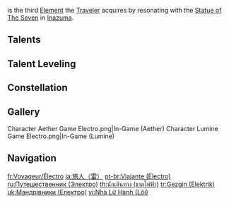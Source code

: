 {{Traveler Infobox
|element     = Electro
|order       = 3
|releaseDate = 2021-07-21
}}
{{Main|Traveler}}
{{Electro}} is the third [[Element]] the [[Traveler]] acquires by resonating with the [[Statue of The Seven]] in [[Inazuma]].

==Talents==
{{Talent Table|Traveler (Electro)}}

==Talent Leveling==
{{Talent Upgrade|Inazuma}}

==Constellation==
{{Constellation Table|Traveler (Electro)}}

==Gallery==
<gallery>
Character Aether Game Electro.png|In-Game (Aether)
Character Lumine Game Electro.png|In-Game (Lumine)
</gallery>
<!--
==References==
{{reflist}}
-->
==Navigation==
{{Traveler Navbox}}

[[fr:Voyageur/Électro]]
[[ja:旅人（雷）]]
[[pt-br:Viajante (Electro)]]
[[ru:Путешественник (Электро)]]
[[th:นักเดินทาง (ธาตุไฟฟ้า)]]
[[tr:Gezgin (Elektrik)]]
[[uk:Мандрівники (Електро)]]
[[vi:Nhà Lữ Hành (Lôi)]]